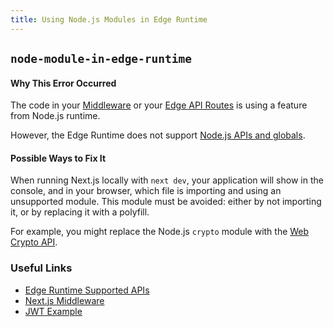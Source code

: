 ```yaml
---
title: Using Node.js Modules in Edge Runtime
---
```


## `node-module-in-edge-runtime`

#### Why This Error Occurred

The code in your [Middleware](/docs/pages/building-your-application/routing/middleware) or your [Edge API Routes](/docs/pages/building-your-application/routing/api-routes) is using a feature from Node.js runtime.

However, the Edge Runtime does not support [Node.js APIs and globals](/docs/api-reference/edge-runtime#unsupported-apis).

#### Possible Ways to Fix It

When running Next.js locally with `next dev`, your application will show in the console, and in your browser, which file is importing and using an unsupported module. This module must be avoided: either by not importing it, or by replacing it with a polyfill.

For example, you might replace the Node.js `crypto` module with the [Web Crypto API](https://developer.mozilla.org/en-US/docs/Web/API/Web_Crypto_API).

### Useful Links

- [Edge Runtime Supported APIs](/docs/pages/api-reference/edge)
- [Next.js Middleware](/docs/pages/building-your-application/routing/middleware)
- [JWT Example](https://vercel.com/templates/next.js/jwt-authentication)
